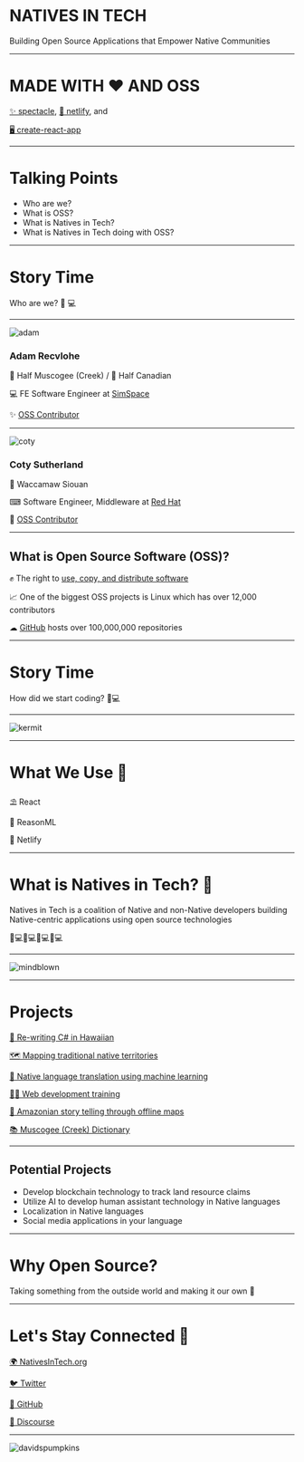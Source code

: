 
# NATIVES IN TECH

Building Open Source Applications that Empower Native Communities

---



# MADE WITH ❤️  AND OSS

[✨ spectacle](https://formidable.com/open-source/spectacle/), [🛫 netlify](https://firebase.google.com/), and

[🖥 create-react-app](https://facebook.github.io/create-react-app/)

---

# Talking Points

- Who are we?
- What is OSS?
- What is Natives in Tech?
- What is Natives in Tech doing with OSS?

---


# Story Time

Who are we? 👨 💻

---

![adam](https://avatars2.githubusercontent.com/u/9747933?s=460&v=4)

### Adam Recvlohe

🐻 Half Muscogee (Creek) / 🍁 Half Canadian

💻 FE Software Engineer at [SimSpace](https://www.simspace.com/)

✨ [OSS Contributor](https://github.com/arecvlohe)

---

![coty](https://avatars3.githubusercontent.com/u/2897567?s=460&v=4)

### Coty Sutherland

🌠 Waccamaw Siouan

⌨  Software Engineer, Middleware at [Red Hat](https://www.redhat.com/)

🎉 [OSS Contributor](https://github.com/csutherl)

---

## What is Open Source Software (OSS)?

✊ The right to [use, copy, and distribute software](https://opensource.org/faq#osd)

📈 One of the biggest OSS projects is Linux which has over 12,000 contributors

☁ [GitHub](https://github.com/) hosts over 100,000,000 repositories

---

# Story Time

How did we start coding? 👨💻

---

![kermit](https://media.giphy.com/media/XIqCQx02E1U9W/giphy.gif)

---

# What We Use 🧰

⛱ React

🧩 ReasonML

🛫 Netlify

---

# What is Natives in Tech? 🤔

Natives in Tech is a coalition of Native and non-Native developers building Native-centric applications using open source technologies

👩💻👨💻👩💻👨💻

---

![mindblown](https://media.giphy.com/media/xT0xeJpnrWC4XWblEk/giphy.gif)

---

# Projects

[🍍 Re-writing C# in Hawaiian](http://obxlabs.net/olelo-programming/)

[🗺  Mapping traditional native territories](https://native-land.ca/)

[🤖 Native language translation using machine learning](http://turing.iimas.unam.mx/wix/)

[👩🏫 Web development training](https://www.lavieencode.net/)

[🌴 Amazonian story telling through offline maps](https://www.amazonteam.org/terrastories/)

[📚 Muscogee (Creek) Dictionary](https://creekdictionary.com)

---

## Potential Projects

- Develop blockchain technology to track land resource claims
- Utilize AI to develop human assistant technology in Native languages
- Localization in Native languages
- Social media applications in your language

---

# Why Open Source?

Taking something from the outside world and making it our own 🙌

---

# Let's Stay Connected 🤝

[🌍 NativesInTech.org](https://nativesintech.org/)

[🐦 Twitter](https://twitter.com/nativesintech)

[🐙 GitHub](https://github.com/nativesintech)

[💬 Discourse](https://forum.nativesintech.org/)

---

![davidspumpkins](https://media.giphy.com/media/3oriO5EMLxl1f7funu/giphy.gif)

